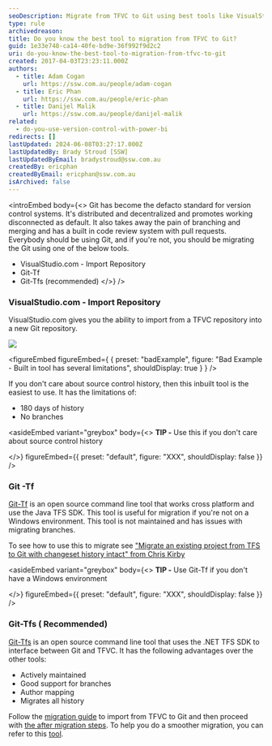 ```yaml
---
seoDescription: Migrate from TFVC to Git using best tools like VisualStudio.com, Git-Tf, or recommended Git-Tfs.
type: rule
archivedreason:
title: Do you know the best tool to migration from TFVC to Git?
guid: 1e33e748-ca14-40fe-bd9e-36f992f9d2c2
uri: do-you-know-the-best-tool-to-migration-from-tfvc-to-git
created: 2017-04-03T23:23:11.000Z
authors:
  - title: Adam Cogan
    url: https://ssw.com.au/people/adam-cogan
  - title: Eric Phan
    url: https://ssw.com.au/people/eric-phan
  - title: Danijel Malik
    url: https://ssw.com.au/people/danijel-malik
related:
  - do-you-use-version-control-with-power-bi
redirects: []
lastUpdated: 2024-06-08T03:27:17.000Z
lastUpdatedBy: Brady Stroud [SSW]
lastUpdatedByEmail: bradystroud@ssw.com.au
createdBy: ericphan
createdByEmail: ericphan@ssw.com.au
isArchived: false
---
```


<introEmbed
  body={<>
Git has become the defacto standard for version control systems. It's distributed and decentralized and promotes working disconnected as default. It also takes away the pain of branching and merging and has a built in code review system with pull requests. Everybody should be using Git, and if you're not, you should be migrating the Git using one of the below tools.

* VisualStudio.com - Import Repository
* Git-Tf
* Git-Tfs (recommended)
  </>}
/>
### VisualStudio.com - Import Repository

VisualStudio.com gives you the ability to import from a TFVC repository into a new Git repository.

![](/uploads/rules/do-you-know-the-best-tool-to-migration-from-tfvc-to-git/03_29_08.png)

<figureEmbed figureEmbed={ {
  preset: "badExample",
  figure: "Bad Example - Built in tool has several limitations",
  shouldDisplay: true
} } />


If you don't care about source control history, then this inbuilt tool is the easiest to use. It has the limitations of:

* 180 days of history
* No branches

<asideEmbed
  variant="greybox"
  body={<>
    **TIP -** Use this if you don't care about source control history

  </>}
  figureEmbed={{
    preset: "default",
    figure: "XXX",
    shouldDisplay: false
  }}
/>

### Git -Tf

[Git-Tf](https://www.microsoft.com/en-us/download/details.aspx?id=30474&WT.mc_id=DOP-MVP-33518) is an open source command line tool that works cross platform and use the Java TFS SDK. This tool is useful for migration if you're not on a Windows environment. This tool is not maintained and has issues with migrating branches.

To see how to use this to migrate see ["Migrate an existing project from TFS to Git with changeset history intact" from Chris Kirby](https://chriskirby.net/blog/migrate-an-existing-project-from-tfs-to-github-with-changeset-history-intact)

<asideEmbed
  variant="greybox"
  body={<>
    **TIP -** Use Git-Tf if you don't have a Windows environment

  </>}
  figureEmbed={{
    preset: "default",
    figure: "XXX",
    shouldDisplay: false
  }}
/>

### Git-Tfs ( Recommended)

[Git-Tfs](https://github.com/git-tfs/git-tfs) is an open source command line tool that uses the .NET TFS SDK to interface between Git and TFVC. It has the following advantages over the other tools:

* Actively maintained
* Good support for branches
* Author mapping
* Migrates all history

Follow the [migration guide](https://github.com/git-tfs/git-tfs/blob/master/doc/usecases/migrate_tfs_to_git.md) to import from TFVC to Git and then proceed with [the after migration steps](/do-you-know-what-to-do-after-migrating-from-tfvc-to-git).
To help you do a smoother migration, you can refer to this [tool](/tfs-master-do-you-have-a-report-to-see-who-has-not-checked-in).
